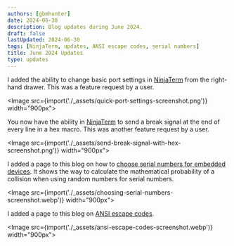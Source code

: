 ```yaml
---
authors: [gbmhunter]
date: 2024-06-30
description: Blog updates during June 2024.
draft: false
lastUpdated: 2024-06-30
tags: [NinjaTerm, updates, ANSI escape codes, serial numbers]
title: June 2024 Updates
type: updates
---
```


I added the ability to change basic port settings in [NinjaTerm](https://ninjaterm.mbedded.ninja/app) from the right-hand drawer. This was a feature request by a user.

<Image src={import('./_assets/quick-port-settings-screenshot.png')} width="900px"></Image>

You now have the ability in [NinjaTerm](https://ninjaterm.mbedded.ninja/app) to send a break signal at the end of every line in a hex macro. This was another feature request by a user.

<Image src={import('./_assets/send-break-signal-with-hex-screenshot.png')} width="900px"></Image>

I added a page to this blog on how to [choose serial numbers for embedded devices](/programming/firmware/choosing-serial-numbers-for-embedded-products/). It shows the way to calculate the mathematical probability of a collision when using random numbers for serial numbers.

<Image src={import('./_assets/choosing-serial-numbers-screenshot.webp')} width="900px"></Image>

I added a page to this blog on [ANSI escape codes](/programming/ansi-escape-sequences/).

<Image src={import('./_assets/ansi-escape-codes-screenshot.webp')} width="900px"></Image>
